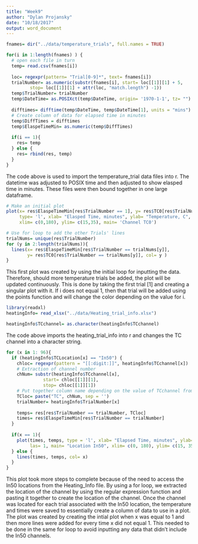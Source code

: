 ```yaml
---
title: "Week9"
author: "Dylan Projansky"
date: "10/18/2017"
output: word_document
---
```

```r

fnames= dir("../data/temperature_trials", full.names = TRUE)

for(i in 1:length(fnames) ) {
  # open each file in turn 
  temp= read.csv(fnames[i])
  
  loc= regexpr(pattern= "Trial[0-9]*", text= fnames[i])
  trialNumber= as.numeric(substr(fnames[i], start= loc[[1]][1] + 5, 
         stop= loc[[1]][1] + attr(loc, "match.length") -1)) 
  temp$TrialNumber= trialNumber
  temp$DateTime= as.POSIXct(temp$DateTime, origin= '1970-1-1', tz= "")
  
  difftimes= difftime(temp$DateTime, temp$DateTime[1], units = "mins")
  # Create column of data for elapsed time in minutes 
  temp$DiffTimes = difftimes
  temp$ElaspeTimeMin= as.numeric(temp$DiffTimes)
  
  if(i == 1){
    res= temp
  } else {
    res= rbind(res, temp)
  }
}

```
The code above is used to import the temperature_trial data files into r. The datetime was adjusted to POSIX time and then adjusted to show elasped time in minutes. These files were then bound together in one large dataframe. 
```r

# Make an initial plot 
plot(x= res$ElaspeTimeMin[res$TrialNumber == 1], y= res$TC0[res$TrialNumber == 1],
     type= 'l', xlab= "Elasped Time, minutes", ylab= "Temperature, C", las= 1, 
     xlim= c(0,180), ylim= c(15,35), main= 'Channel TC0')

# Use for loop to add the other Trials' lines 
trialNums= unique(res$TrialNumber)
for (y in 2:length(trialNums)){
  lines(x= res$ElaspeTimeMin[res$TrialNumber == trialNums[y]], 
        y= res$TC0[res$TrialNumber == trialNums[y]], col= y )
}

```

This first plot was created by using the initial loop for inputting the data. Therefore, should more temperature trials be added, the plot will be updated continuously. This is done by taking the first trial [1] and creating a singular plot with it. If i does not equal 1, then that trial will be added using the points function and will change the color depending on the value for i. 

```r
library(readxl)
heatingInfo= read_xlsx("../data/Heating_trial_info.xlsx")

heatingInfo$TCchannel= as.character(heatingInfo$TCchannel)
```
The code above imports the heating_trial_info into r and changes the TC channel into a character string. 
``` r

for (x in 1: 96){
  if (heatingInfo$TCLocation[x] == "In50") { 
    chloc= regexpr(pattern = "[[:digit:]]", heatingInfo$TCchannel[x])
    # Extraction of channel number 
    chNum= substr(heatingInfo$TCchannel[x], 
              start= chloc[[1]][1], 
              stop= chloc[[1]][1])
    # Put together column name depending on the value of TCchannel from row "x"
    TCloc= paste("TC", chNum, sep = '')
    trialNumber= heatingInfo$TrialNumber[x]
    
    temps= res[res$TrialNumber == trialNumber, TCloc]
    times= res$ElaspeTimeMin[res$TrialNumber == trialNumber]
  }
  
  if(x == 1){
    plot(times, temps, type = 'l', xlab= "Elapsed Time, minutes", ylab= "Temperature, C", 
         las= 1, main= "Location In50", xlim= c(0, 180), ylim= c(15, 35))
  } else {
    lines(times, temps, col= x)
  }
}
```

This plot took more steps to complete because of the need to access the In50 locations from the Heating_Info file. By using a for loop, we extracted the location of the channel by using the regular expression function and pasting it together to create the location of the channel. Once the channel was located for each trial associated with the In50 location, the temperature and times were saved to essentially create a column of data to use in a plot. The plot was created by creating the intial plot when x was equal to 1 and then more lines were added for every time x did not equal 1. This needed to be done in the same for loop to avoid inputting any data that didn't include the In50 channels. 

